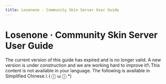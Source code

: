 ```yaml
---
title: Losenone · Community Skin Server User Guide
---
```




# Losenone · Community Skin Server User Guide

<Callout type="error" emoji="️🚫">
  The current version of this guide has expired and is no longer valid. A new version is under construction and we are working hard to improve it!\
  This content is not available in your language. The following is available in Simplified Chinese.\
   ( ⓛ ω ⓛ &#42;)
</Callout>